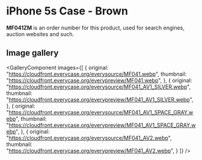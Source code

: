 
# iPhone 5s Case - Brown

<Callout type='info' emoji='👉🏻'>**MF041ZM** is an order number for this product, used for search engines, auction websites and such.</Callout>

## Image gallery

<GalleryComponent
    images={[
      {
        original: "https://cloudfront.everycase.org/everysource/MF041.webp",
        thumbnail: "https://cloudfront.everycase.org/everypreview/MF041.webp",
      },
      {
        original: "https://cloudfront.everycase.org/everysource/MF041_AV1_SILVER.webp",
        thumbnail: "https://cloudfront.everycase.org/everypreview/MF041_AV1_SILVER.webp",
      },
      {
        original: "https://cloudfront.everycase.org/everysource/MF041_AV1_SPACE_GRAY.webp",
        thumbnail: "https://cloudfront.everycase.org/everypreview/MF041_AV1_SPACE_GRAY.webp",
      },
      {
        original: "https://cloudfront.everycase.org/everysource/MF041_AV2.webp",
        thumbnail: "https://cloudfront.everycase.org/everypreview/MF041_AV2.webp",
      }
    ]}
  />
